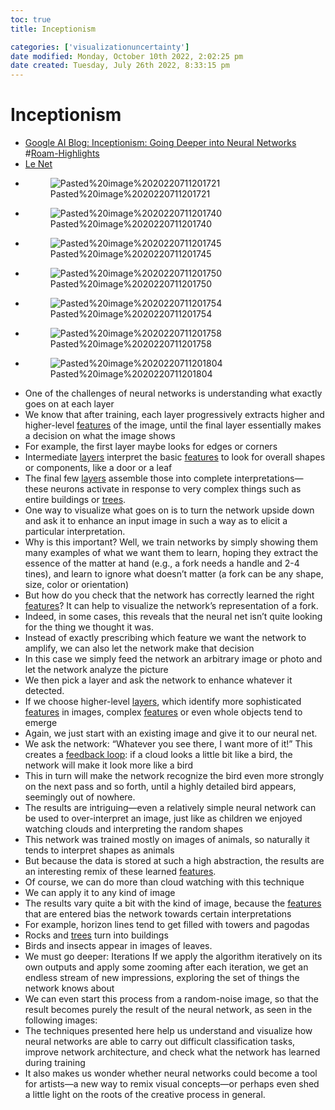 ```yaml
---
toc: true
title: Inceptionism

categories: ['visualizationuncertainty']
date modified: Monday, October 10th 2022, 2:02:25 pm
date created: Tuesday, July 26th 2022, 8:33:15 pm
---
```


# Inceptionism
- [Google AI Blog: Inceptionism: Going Deeper into Neural Networks](https://ai.googleblog.com/2015/06/inceptionism-going-deeper-into-neural.html) #[Roam-Highlights](Roam-Highlights)
- [Le Net](Le%20Net.qmd)
- ![Pasted%20image%2020220711201721](images/Pasted%20image%2020220711201721.png)
- ![Pasted%20image%2020220711201740](images/Pasted%20image%2020220711201740.png)
- ![Pasted%20image%2020220711201745](images/Pasted%20image%2020220711201745.png)
- ![Pasted%20image%2020220711201750](images/Pasted%20image%2020220711201750.png)
- ![Pasted%20image%2020220711201754](images/Pasted%20image%2020220711201754.png)
- ![Pasted%20image%2020220711201758](images/Pasted%20image%2020220711201758.png)
- ![Pasted%20image%2020220711201804](images/Pasted%20image%2020220711201804.png)
- One of the challenges of neural networks is understanding what exactly goes on at each layer
- We know that after training, each layer progressively extracts higher and higher-level [features](Features.qmd) of the image, until the final layer essentially makes a decision on what the image shows
- For example, the first layer maybe looks for edges or corners
- Intermediate [layers](Layers.qmd) interpret the basic [features](Features.qmd) to look for overall shapes or components, like a door or a leaf
- The final few [layers](Layers.qmd) assemble those into complete interpretations—these neurons activate in response to very complex things such as entire buildings or [trees](Trees.qmd).
- One way to visualize what goes on is to turn the network upside down and ask it to enhance an input image in such a way as to elicit a particular interpretation.
- Why is this important? Well, we train networks by simply showing them many examples of what we want them to learn, hoping they extract the essence of the matter at hand (e.g., a fork needs a handle and 2-4 tines), and learn to ignore what doesn’t matter (a fork can be any shape, size, color or orientation)
- But how do you check that the network has correctly learned the right [features](Features.qmd)? It can help to visualize the network’s representation of a fork.
- Indeed, in some cases, this reveals that the neural net isn’t quite looking for the thing we thought it was.
- Instead of exactly prescribing which feature we want the network to amplify, we can also let the network make that decision
- In this case we simply feed the network an arbitrary image or photo and let the network analyze the picture
- We then pick a layer and ask the network to enhance whatever it detected.
- If we choose higher-level [layers](Layers.qmd), which identify more sophisticated [features](Features.qmd) in images, complex [features](Features.qmd) or even whole objects tend to emerge
- Again, we just start with an existing image and give it to our neural net.
- We ask the network: “Whatever you see there, I want more of it!” This creates a [feedback loop](feedback loop.qmd): if a cloud looks a little bit like a bird, the network will make it look more like a bird
- This in turn will make the network recognize the bird even more strongly on the next pass and so forth, until a highly detailed bird appears, seemingly out of nowhere.
- The results are intriguing—even a relatively simple neural network can be used to over-interpret an image, just like as children we enjoyed watching clouds and interpreting the random shapes
- This network was trained mostly on images of animals, so naturally it tends to interpret shapes as animals
- But because the data is stored at such a high abstraction, the results are an interesting remix of these learned [features](Features.qmd).
- Of course, we can do more than cloud watching with this technique
- We can apply it to any kind of image
- The results vary quite a bit with the kind of image, because the [features](Features.qmd) that are entered bias the network towards certain interpretations
- For example, horizon lines tend to get filled with towers and pagodas
- Rocks and [trees](Trees.qmd) turn into buildings
- Birds and insects appear in images of leaves.
- We must go deeper: Iterations If we apply the algorithm iteratively on its own outputs and apply some zooming after each iteration, we get an endless stream of new impressions, exploring the set of things the network knows about
- We can even start this process from a random-noise image, so that the result becomes purely the result of the neural network, as seen in the following images:
- The techniques presented here help us understand and visualize how neural networks are able to carry out difficult classification tasks, improve network architecture, and check what the network has learned during training
- It also makes us wonder whether neural networks could become a tool for artists—a new way to remix visual concepts—or perhaps even shed a little light on the roots of the creative process in general.



